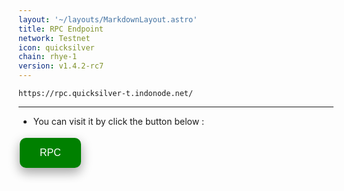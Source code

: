```yaml
---
layout: '~/layouts/MarkdownLayout.astro'
title: RPC Endpoint
network: Testnet
icon: quicksilver
chain: rhye-1
version: v1.4.2-rc7
---
```

```
https://rpc.quicksilver-t.indonode.net/
```
--------------

- You can visit it by click the button below :
<a href="https://rpc.quicksilver-t.indonode.net/" target="_blank">
  <button style="background-color: green; border: none; color: white; padding: 15px 32px; text-align: center; text-decoration: none; display: inline-block; font-size: 16px; margin: 4px 2px; cursor: pointer; border-radius: 10px; box-shadow: 0 8px 16px 0 rgba(0,0,0,0.2), 0 6px 20px 0 rgba(0,0,0,0.19);" onmouseover="this.style.boxShadow='0 0 0 4px rgba(0,255,0,0.5)'" onmouseout="this.style.boxShadow='0 8px 16px 0 rgba(0,0,0,0.2), 0 6px 20px 0 rgba(0,0,0,0.19)'">RPC</button>
</a>
